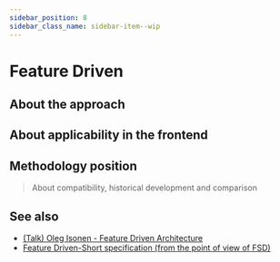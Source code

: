 ```yaml
---
sidebar_position: 8
sidebar_class_name: sidebar-item--wip
---
```



# Feature Driven

<WIP ticket="219" />

## About the approach

## About applicability in the frontend

## Methodology position

> About compatibility, historical development and comparison

## See also

- [(Talk) Oleg Isonen - Feature Driven Architecture](https://youtu.be/BWAeYuWFHhs)
- [Feature Driven-Short specification (from the point of view of FSD)](https://github.com/feature-sliced/documentation/tree/rc/feature-driven)